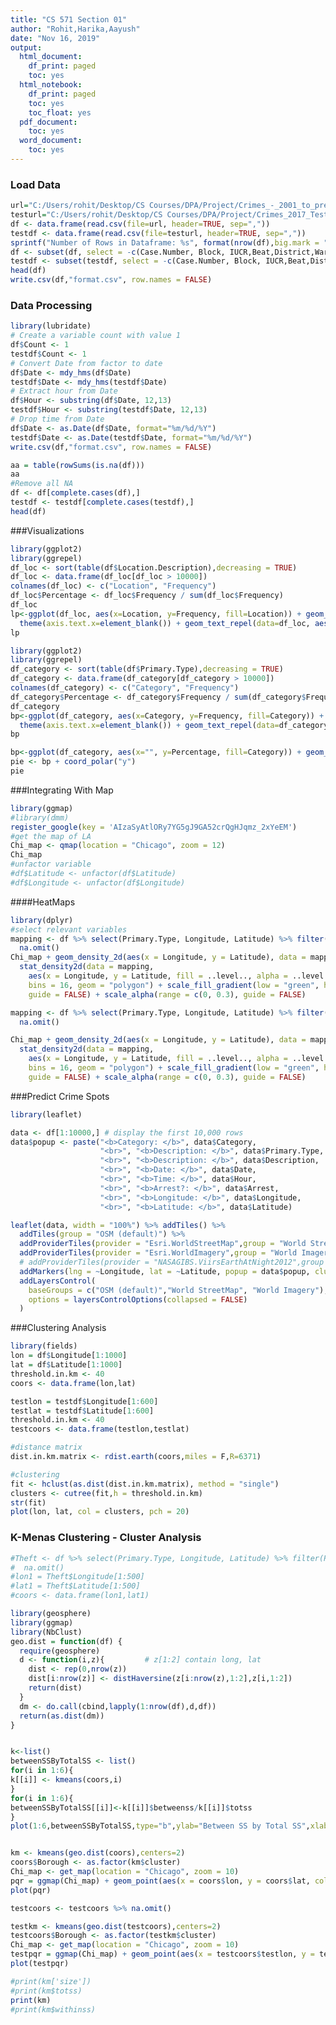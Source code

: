 ---
title: "CS 571 Section 01"
author: "Rohit,Harika,Aayush"
date: "Nov 16, 2019"
output:
  html_document:
    df_print: paged
    toc: yes
  html_notebook:
    df_print: paged
    toc: yes
    toc_float: yes
  pdf_document:
    toc: yes
  word_document:
    toc: yes
---

### Load Data
```{r}
url="C:/Users/rohit/Desktop/CS Courses/DPA/Project/Crimes_-_2001_to_present.csv"
testurl="C:/Users/rohit/Desktop/CS Courses/DPA/Project/Crimes_2017_Test.csv"
df <- data.frame(read.csv(file=url, header=TRUE, sep=","))
testdf <- data.frame(read.csv(file=testurl, header=TRUE, sep=","))
sprintf("Number of Rows in Dataframe: %s", format(nrow(df),big.mark = ","))
df <- subset(df, select = -c(Case.Number, Block, IUCR,Beat,District,Ward,Community.Area,X.Coordinate,Y.Coordinate,FBI.Code,Updated.On))
testdf <- subset(testdf, select = -c(Case.Number, Block, IUCR,Beat,District,Ward,Community.Area,X.Coordinate,Y.Coordinate,FBI.Code,Updated.On))
head(df)
write.csv(df,"format.csv", row.names = FALSE)
```

### Data Processing
```{r}
library(lubridate)
# Create a variable count with value 1
df$Count <- 1
testdf$Count <- 1
# Convert Date from factor to date
df$Date <- mdy_hms(df$Date)
testdf$Date <- mdy_hms(testdf$Date)
# Extract hour from Date
df$Hour <- substring(df$Date, 12,13)
testdf$Hour <- substring(testdf$Date, 12,13)
# Drop time from Date
df$Date <- as.Date(df$Date, format="%m/%d/%Y")
testdf$Date <- as.Date(testdf$Date, format="%m/%d/%Y")
write.csv(df,"format.csv", row.names = FALSE)
```

```{r}
aa = table(rowSums(is.na(df)))
aa
#Remove all NA
df <- df[complete.cases(df),]
testdf <- testdf[complete.cases(testdf),]
head(df)
```
###Visualizations
```{r}
library(ggplot2)
library(ggrepel)
df_loc <- sort(table(df$Location.Description),decreasing = TRUE)
df_loc <- data.frame(df_loc[df_loc > 10000])
colnames(df_loc) <- c("Location", "Frequency")
df_loc$Percentage <- df_loc$Frequency / sum(df_loc$Frequency)
df_loc
lp<-ggplot(df_loc, aes(x=Location, y=Frequency, fill=Location)) + geom_bar(stat="identity") + 
  theme(axis.text.x=element_blank()) + geom_text_repel(data=df_loc, aes(label=Location))
lp
```

```{r}
library(ggplot2)
library(ggrepel)
df_category <- sort(table(df$Primary.Type),decreasing = TRUE)
df_category <- data.frame(df_category[df_category > 10000])
colnames(df_category) <- c("Category", "Frequency")
df_category$Percentage <- df_category$Frequency / sum(df_category$Frequency)
df_category
bp<-ggplot(df_category, aes(x=Category, y=Frequency, fill=Category)) + geom_bar(stat="identity") + 
  theme(axis.text.x=element_blank()) + geom_text_repel(data=df_category, aes(label=Category))
bp
```

```{r}
bp<-ggplot(df_category, aes(x="", y=Percentage, fill=Category)) + geom_bar(stat="identity") 
pie <- bp + coord_polar("y") 
pie
```
###Integrating With Map
```{r}
library(ggmap)
#library(dmm)
register_google(key = 'AIzaSyAtlORy7YG5gJ9GA52crQgHJqmz_2xYeEM')
#get the map of LA
Chi_map <- qmap(location = "Chicago", zoom = 12)
Chi_map
#unfactor variable
#df$Latitude <- unfactor(df$Latitude)
#df$Longitude <- unfactor(df$Longitude)
```
####HeatMaps
```{r}
library(dplyr)
#select relevant variables
mapping <- df %>% select(Primary.Type, Longitude, Latitude) %>% filter(Primary.Type == 'THEFT') %>%
  na.omit() 
Chi_map + geom_density_2d(aes(x = Longitude, y = Latitude), data = mapping) +
  stat_density2d(data = mapping, 
    aes(x = Longitude, y = Latitude, fill = ..level.., alpha = ..level..), size = 0.01, 
    bins = 16, geom = "polygon") + scale_fill_gradient(low = "green", high = "red", 
    guide = FALSE) + scale_alpha(range = c(0, 0.3), guide = FALSE)

```

```{r}
mapping <- df %>% select(Primary.Type, Longitude, Latitude) %>% filter(Primary.Type == 'MOTOR VEHICLE THEFT') %>%
  na.omit() 

Chi_map + geom_density_2d(aes(x = Longitude, y = Latitude), data = mapping) +
  stat_density2d(data = mapping, 
    aes(x = Longitude, y = Latitude, fill = ..level.., alpha = ..level..), size = 0.01, 
    bins = 16, geom = "polygon") + scale_fill_gradient(low = "green", high = "red", 
    guide = FALSE) + scale_alpha(range = c(0, 0.3), guide = FALSE)

```
###Predict Crime Spots
```{r}
library(leaflet)

data <- df[1:10000,] # display the first 10,000 rows
data$popup <- paste("<b>Category: </b>", data$Category,
                    "<br>", "<b>Description: </b>", data$Primary.Type,
                    "<br>", "<b>Description: </b>", data$Description,
                    "<br>", "<b>Date: </b>", data$Date,
                    "<br>", "<b>Time: </b>", data$Hour,
                    "<br>", "<b>Arrest?: </b>", data$Arrest,
                    "<br>", "<b>Longitude: </b>", data$Longitude,
                    "<br>", "<b>Latitude: </b>", data$Latitude)

leaflet(data, width = "100%") %>% addTiles() %>%
  addTiles(group = "OSM (default)") %>%
  addProviderTiles(provider = "Esri.WorldStreetMap",group = "World StreetMap") %>%
  addProviderTiles(provider = "Esri.WorldImagery",group = "World Imagery") %>%
  # addProviderTiles(provider = "NASAGIBS.ViirsEarthAtNight2012",group = "Nighttime Imagery") %>%
  addMarkers(lng = ~Longitude, lat = ~Latitude, popup = data$popup, clusterOptions = markerClusterOptions()) %>%
  addLayersControl(
    baseGroups = c("OSM (default)","World StreetMap", "World Imagery"),
    options = layersControlOptions(collapsed = FALSE)
  )


```
###Clustering Analysis
```{r}
library(fields)
lon = df$Longitude[1:1000]
lat = df$Latitude[1:1000]
threshold.in.km <- 40
coors <- data.frame(lon,lat)

testlon = testdf$Longitude[1:600]
testlat = testdf$Latitude[1:600]
threshold.in.km <- 40
testcoors <- data.frame(testlon,testlat)

#distance matrix
dist.in.km.matrix <- rdist.earth(coors,miles = F,R=6371)

#clustering
fit <- hclust(as.dist(dist.in.km.matrix), method = "single")
clusters <- cutree(fit,h = threshold.in.km)
str(fit)
plot(lon, lat, col = clusters, pch = 20)

```
### K-Menas Clustering - Cluster Analysis
```{r}
#Theft <- df %>% select(Primary.Type, Longitude, Latitude) %>% filter(Primary.Type == 'THEFT') %>%
#  na.omit() 
#lon1 = Theft$Longitude[1:500]
#lat1 = Theft$Latitude[1:500]
#coors <- data.frame(lon1,lat1)

library(geosphere)
library(ggmap)
library(NbClust)
geo.dist = function(df) {
  require(geosphere)
  d <- function(i,z){         # z[1:2] contain long, lat
    dist <- rep(0,nrow(z))
    dist[i:nrow(z)] <- distHaversine(z[i:nrow(z),1:2],z[i,1:2])
    return(dist)
  }
  dm <- do.call(cbind,lapply(1:nrow(df),d,df))
  return(as.dist(dm))
}


k<-list()
betweenSSByTotalSS <- list()
for(i in 1:6){
k[[i]] <- kmeans(coors,i)  
}
for(i in 1:6){
betweenSSByTotalSS[[i]]<-k[[i]]$betweenss/k[[i]]$totss 
}
plot(1:6,betweenSSByTotalSS,type="b",ylab="Between SS by Total SS",xlab="Clusters(k)")


km <- kmeans(geo.dist(coors),centers=2)
coors$Borough <- as.factor(km$cluster)
Chi_map <- get_map(location = "Chicago", zoom = 10)
pqr = ggmap(Chi_map) + geom_point(aes(x = coors$lon, y = coors$lat, colour = as.factor(Borough)),data = coors)
plot(pqr)

testcoors <- testcoors %>% na.omit() 

testkm <- kmeans(geo.dist(testcoors),centers=2)
testcoors$Borough <- as.factor(testkm$cluster)
Chi_map <- get_map(location = "Chicago", zoom = 10)
testpqr = ggmap(Chi_map) + geom_point(aes(x = testcoors$testlon, y = testcoors$testlat, colour = as.factor(Borough)),data = testcoors)
plot(testpqr)

#print(km['size'])
#print(km$totss)
print(km)
#print(km$withinss)
```





